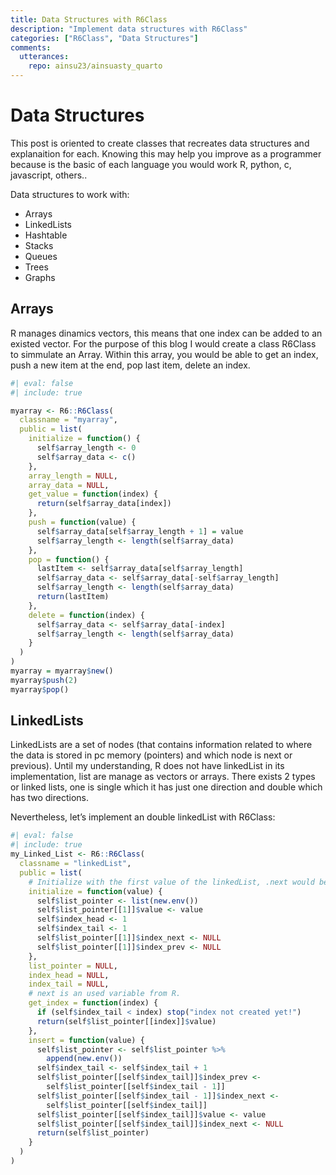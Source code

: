 ```yaml
---
title: Data Structures with R6Class
description: "Implement data structures with R6Class" 
categories: ["R6Class", "Data Structures"]
comments: 
  utterances: 
    repo: ainsu23/ainsuasty_quarto
---
```


# Data Structures

This post is oriented to create classes that recreates data structures and
explanaition for each. Knowing this may help you improve as a programmer because
is the basic of each language you would work R, python, c, javascript, others..

Data structures to work with:

 -    Arrays
 -    LinkedLists
 -    Hashtable
 -    Stacks
 -    Queues
 -    Trees
 -    Graphs


::: {.panel-tabset}
## Arrays

R manages dinamics vectors, this means that one index can be added to an existed
vector. For the purpose of this blog I would create a class R6Class to simmulate
an Array. Within this array, you would be able to get an index, push a new item
at the end, pop last item, delete an index.

```r
#| eval: false
#| include: true 

myarray <- R6::R6Class(
  classname = "myarray",
  public = list(
    initialize = function() {
      self$array_length <- 0
      self$array_data <- c()
    },
    array_length = NULL,
    array_data = NULL,
    get_value = function(index) {
      return(self$array_data[index])
    },
    push = function(value) {
      self$array_data[self$array_length + 1] = value
      self$array_length <- length(self$array_data)
    },
    pop = function() {
      lastItem <- self$array_data[self$array_length]
      self$array_data <- self$array_data[-self$array_length]
      self$array_length <- length(self$array_data)
      return(lastItem)
    },
    delete = function(index) {
      self$array_data <- self$array_data[-index]
      self$array_length <- length(self$array_data)
    }
  )
)
myarray = myarray$new()
myarray$push(2)
myarray$pop()
```

## LinkedLists

LinkedLists are a set of nodes (that contains information related to where the data
is stored in pc memory (pointers) and which node is next or previous).
Until my understanding, R does not have linkedList in its implementation, list
are manage as vectors or arrays.
There exists 2 types or linked lists, one is single which it has just one
direction and double which has two directions.

Nevertheless, let's implement an double linkedList with R6Class:

```r
#| eval: false
#| include: true 
my_Linked_List <- R6::R6Class(
  classname = "linkedList",
  public = list(
    # Initialize with the first value of the linkedList, .next would be NULL
    initialize = function(value) {
      self$list_pointer <- list(new.env())
      self$list_pointer[[1]]$value <- value
      self$index_head <- 1
      self$index_tail <- 1
      self$list_pointer[[1]]$index_next <- NULL
      self$list_pointer[[1]]$index_prev <- NULL
    },
    list_pointer = NULL,
    index_head = NULL,
    index_tail = NULL,
    # next is an used variable from R.
    get_index = function(index) {
      if (self$index_tail < index) stop("index not created yet!")
      return(self$list_pointer[[index]]$value)
    },
    insert = function(value) {
      self$list_pointer <- self$list_pointer %>%
        append(new.env())
      self$index_tail <- self$index_tail + 1
      self$list_pointer[[self$index_tail]]$index_prev <-
        self$list_pointer[[self$index_tail - 1]]
      self$list_pointer[[self$index_tail - 1]]$index_next <-
        self$list_pointer[[self$index_tail]]
      self$list_pointer[[self$index_tail]]$value <- value
      self$list_pointer[[self$index_tail]]$index_next <- NULL
      return(self$list_pointer)
    }
  )
)
```
:::
